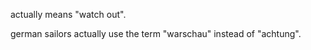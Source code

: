 {{rfc}}
actually means "watch out".

german sailors actually use the term "warschau" instead of "achtung".